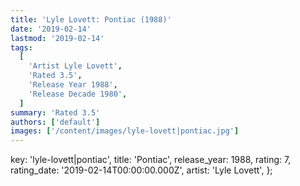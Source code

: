 ```yaml
---
title: 'Lyle Lovett: Pontiac (1988)'
date: '2019-02-14'
lastmod: '2019-02-14'
tags:
  [
    'Artist Lyle Lovett',
    'Rated 3.5',
    'Release Year 1988',
    'Release Decade 1980',
  ]
summary: 'Rated 3.5'
authors: ['default']
images: ['/content/images/lyle-lovett|pontiac.jpg']
---
```


  key: 'lyle-lovett|pontiac',
  title: 'Pontiac',
  release_year: 1988,
  rating: 7,
  rating_date: '2019-02-14T00:00:00.000Z',
  artist: 'Lyle Lovett',
};

<MusicRating data={data} />
